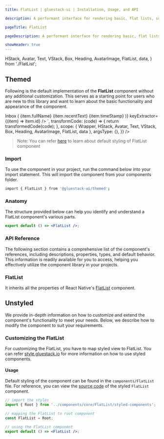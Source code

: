 ```yaml
---
title: FlatList | gluestack-ui | Installation, Usage, and API

description: A performant interface for rendering basic, flat lists, supporting the most handy features. It is embedded react-native `FlatList` with all utility props of `gluestack-ui/themed`.

pageTitle: FlatList

pageDescription: A performant interface for rendering basic, flat lists, supporting the most handy features. It is embedded react-native `FlatList` with all utility props of `gluestack-ui/themed`

showHeader: true
---
```



<Meta title="React Native Components/FlatList" />

  HStack,
  Avatar,
  Text,
  VStack,
  Box,
  Heading,
  AvatarImage,
  FlatList,
  data,
} from './FlatList';

## Themed

Following is the default implementation of the **FlatList** component without any additional customization. This serves as a starting point for users who are new to this library and want to learn about the basic functionality and appearance of the component.

<AppProvider>
  <CodePreview
    showComponentRenderer={true}
    showArgsController={false}
    metaData={{
      code: `
 <Box py="$10">
    <Heading size="xl" p="$4" pb="$3">Inbox</Heading>
  <FlatList
        data={data}
         renderItem={({ item }) => (
          <Box
            borderBottomWidth="$1"
            borderColor="$trueGray800"
            sx={{
              '_dark': {
                borderColor: '$trueGray100',
              },
              '@base': {
                pl: 0,
                pr: 0,
              },
              '@sm': {
                pl: '$4',
                pr: '$5',
              },
            }}
            py="$2"
          >
            <HStack space="md" justifyContent="space-between">
              <Avatar size="md">
                <AvatarImage source={{ uri: item.avatarUrl }} />
              </Avatar>
              <VStack>
                <Text
                  color="$coolGray800"
                  fontWeight="$bold"
                  sx={{
                    _dark: {
                      color: '$warmGray100',
                    },
                  }}
                >
                  {item.fullName}
                </Text>
                <Text
                  color="$coolGray600"
                  sx={{
                    _dark: {
                      color: '$warmGray200',
                    },
                  }}
                >
                  {item.recentText}
                </Text>
              </VStack>
              <Text
                fontSize="$xs"
                color="$coolGray800"
                alignSelf="flex-start"
                sx={{
                  _dark: {
                    color: '$warmGray100',
                  },
                }}
              >
                {item.timeStamp}
              </Text>
            </HStack>
          </Box>
        )}
        keyExtractor={(item) => item.id}
      />
    </Box>
`,
transformCode: (code) => {
return transformedCode(code);
},
scope: {
Wrapper,
HStack,
Avatar,
Text,
VStack,
Box,
Heading,
AvatarImage,
FlatList,
data
},
argsType: {},
}}
/>

</AppProvider>

<br />

> Note: You can refer [here](https://github.com/gluestack/gluestack-ui/tree/main/packages/themed/src/components/FlatList/styled-components) to learn about default styling of FlatList component

### Import

To use the component in your project, run the command below into your import statement. This will import the component from your components folder.

```bash
import { FlatList } from '@gluestack-ui/themed';
```

### Anatomy

The structure provided below can help you identify and understand a FlatList component's various parts.

```jsx
export default () => <FlatList />;
```

### API Reference

The following section contains a comprehensive list of the component's references, including descriptions, properties, types, and default behavior. This information is readily available for you to access, helping you effectively utilize the component library in your projects.

### FlatList

It inherits all the properties of React Native's [FlatList](https://reactnative.dev/docs/FlatList) component.

## Unstyled

We provide in-depth information on how to customize and extend the component's functionality to meet your needs. Below, we describe how to modify the component to suit your requirements.

### Customizing the FlatList

For customizing the FlatList, you have to map styled view to FlatList. You can refer [style.gluestack.io](https://style.gluestack.io/) for more information on how to use styled components.

#### Usage

Default styling of the component can be found in the `components/FlatList` file. For reference, you can view the [source code](https://github.com/gluestack/gluestack-ui/tree/main/packages/themed/src/components/FlatList/styled-components) of the styled `FlatList` component.

```jsx
// import the styles
import { Root } from '../components/core/FlatList/styled-components';

// mapping the FlatList to root component
const FlatList = Root;

// using the FlatList component
export default () => <FlatList />;
```
